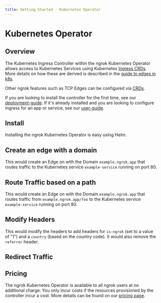 ```yaml
---
title: Getting Started - Kubernetes Operator
---
```








# Kubernetes Operator

## Overview

The Kubernetes Ingress Controller within the ngrok Kubernetes Operator allows access to Kubernetes Services using Kubernetes [Ingress CRDs](https://kubernetes.io/docs/concepts/services-networking/ingress/). More details on how these are derived is described in the [guide to edges in k8s](/k8s/with-edges).

Other ngrok features such as TCP Edges can be configured via [CRDs](/k8s/crds).

If you are looking to install the controller for the first time, see our [deployment-guide](/k8s/deployment-guide/).
If it's already installed and you are looking to configure ingress for an app or service, see our [user-guide](/k8s/user-guide/).

## Install

Installing the ngrok Kubernetes Operator is easy using Helm.

<K8sIngressInstallExample />

## Create an edge with a domain

This would create an Edge on with the Domain `example.ngrok.app` that routes traffic to the Kubernetes service `example-service` running on port 80.

<StaticDomainKubernetesExample />

## Route Traffic based on a path

This would create an Edge on with the Domain `example.ngrok.app` that routes traffic from `example.ngrok.app/foo` to the Kubernetes service `example-service` running on port 80.

<StaticDomainKubernetesPathExample />

## Modify Headers

This would modify the headers to add headers for `is-ngrok` (set to a value of "1") and a `country` (based on the country code). It would also remove the `referrer` header.

<K8sIngressModifyHeadersExample />

## Redirect Traffic

<K8sIngressRedirectExample />

## Pricing

The ngrok Kubernetes Operator is available to all ngrok users at no
additional charge. You only incur costs if the resources provisioned by the
controller incur a cost. More details can be found on our [pricing page](https://ngrok.com/pricing).
